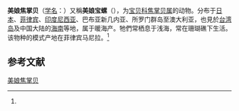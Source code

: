 {{Speciesbox
| name = 美娘焦掌贝
| status = 
| status_system = 
| image = 
| genus = Palmadusta
| species = saulae
| authority = (Gaskoin, 1843)<ref name='id10682'>{{cite web| url =http://www.bioinfo.cn/db05/BjdwSpecies.php?action=view&id=10682| title =美娘焦掌贝| work =《中国动物物种编目数据库》| publisher =中国科学院微生物研究所| author =中国科学院动物研究所| accessdate =2009-04-28| deadurl =yes| archiveurl =https://web.archive.org/web/20160305004231/http://www.bioinfo.cn/db05/BjdwSpecies.php?action=view&id=10682| archivedate =2016-03-05}}</ref>
}}

'''美娘焦掌贝'''（[[学名|学名]]：{{lang|la|''Palmadusta saulae''}}）又稱'''美娘宝螺'''（''{{lang|la|Cypraea saulae}}''），为[[宝贝科|宝贝科]][[焦掌贝属|焦掌贝属]]的动物。分布于[[日本|日本]]、[[菲律宾|菲律宾]]、[[印度尼西亚|印度尼西亚]]、巴布亚新几内亚、所罗门群岛至澳大利亚，也見於[[台湾岛|台湾岛]]及中国大陆的[[海南|海南]]等地，属于暖海产。牠們常栖息于浅海，常在珊瑚礁下生活。该物种的模式产地在菲律宾马尼拉。<ref name='id10682'/>

== 参考文献 ==
{{reflist}}

{{Wikispecies|Palmadusta saulae}}
{{Taxonbar|from=Q13991270}}

[[Category:焦掌贝属|美娘焦掌贝]]


{{软体动物小作品}}